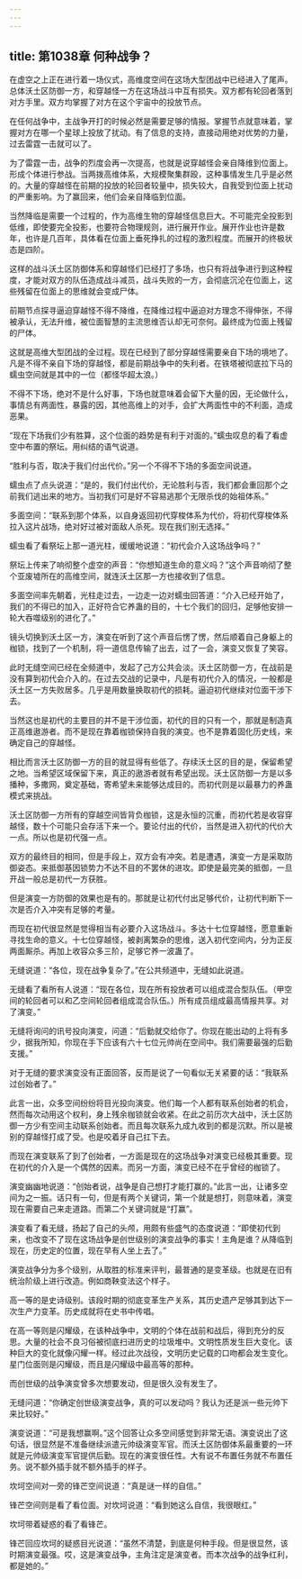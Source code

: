 ```yaml
---
---
---
```

title: 第1038章 何种战争？
---



在虚空之上正在进行着一场仪式，高维度空间在这场大型团战中已经进入了尾声。总体沃土区防御一方，和穿越怪一方在这场战斗中互有损失。双方都有轮回者落到对方手里。双方均掌握了对方在这个宇宙中的投放节点。

在任何战争中，主战争开打的时候必然是需要足够的情报。掌握节点就意味着，掌握对方在哪一个星球上投放了扰动。有了信息的支持，直接动用绝对优势的力量，过去雷霆一击就可以了。

为了雷霆一击，战争的烈度会再一次提高，也就是说穿越怪会亲自降维到位面上。形成个体进行参战。当两拨高维体系，大规模聚集群殴，这种事情发生几乎是必然的。大量的穿越怪在前期的投放的轮回者较量中，损失较大，自我受到位面上扰动的严重影响。为了赢回来，他们会亲自降临到位面。

当然降临是需要一个过程的，作为高维生物的穿越怪信息巨大。不可能完全投影到低维，即使要完全投影，也要符合物理规则，进行展开作业。展开作业也许是数年，也许是几百年，具体看在位面上垂死挣扎的过程的激烈程度。而展开的终极状态是四阶。

这样的战斗沃土区防御体系和穿越怪们已经打了多场，也只有将战争进行到这种程度，才能对双方的队伍造成战斗减员，战斗失败的一方，会彻底沉沦在位面上，这些残留在位面上的思维就会变成尸体。

前期节点探寻逼迫穿越怪不得不降维，在降维过程中逼迫对方理念不得伸张，不得被承认，无法升维，被位面智慧的主流思维否认却无可奈何。最终成为位面上残留的尸体。

这就是高维大型团战的全过程。现在已经到了部分穿越怪需要亲自下场的境地了。凡是不得不亲自下场的穿越怪，都是前期战争中的失利者。在铁塔被彻底拉下马的蠕虫空间就是其中的一位（都怪华超太浪。）

不得不下场，绝对不是什么好事，下场也就意味着会留下大量的因，无论做什么，事情总有两面性，暴露的因，其他高维上的对手，会扩大两面性中的不利面，造成恶果。

“现在下场我们少有胜算，这个位面的趋势是有利于对面的。”蠕虫叹息的看了看虚空中布置的祭坛。用纠结的语气说道。

“胜利与否，取决于我们付出代价。”另一个不得不下场的多面空间说道。

蠕虫点了点头说道：“是的，我们付出代价，无论胜利与否，我们都会重回那个之前我们逃出来的地方。当初我们可是好不容易逃那个无限杀伐的始祖体系。”

多面空间：“联系到那个体系，以自身返回初代穿梭体系为代价，将初代穿梭体系拉入这片战场，绝对好过被对面敌人杀死。现在我们别无选择。”

蠕虫看了看祭坛上那一道光柱，缓缓地说道：“初代会介入这场战争吗？”

祭坛上传来了响彻整个虚空的声音：“你想知道生命的意义吗？”这个声音响彻了整个亚废墟所在的高维空间，就连沃土区那一方也接收到了信息。

多面空间率先朝着，光柱走过去，一边走一边对蠕虫回答道：“介入已经开始了，我们的不得已的加入，正好符合它养蛊的目的，十七个我们的回归，足够他安排一轮大吞噬级别的进化了。”

镜头切换到沃土区一方，演变在听到了这个声音后愣了愣，然后顺着自己身躯上的枷锁，找到了一个机制，将一道信息传输了出去，过了一会，演变又恢复了笑容。

此时无缝空间已经在全频道中，发起了己方公共会淡。沃土区防御一方，在战前是没有算到初代会介入的。在过去交战的记录中，凡是有初代介入的情况，一般都是沃土区一方失败居多。几乎是用数量换取初代的损耗。逼迫初代继续对位面干涉下去。

当然这也是初代的主要目的并不是干涉位面，初代的目的只有一个，那就是制造真正高维遨游者。而不是现在靠着枷锁保持自我的演变。也不是靠着固化历史线，来确定自己的穿越怪。

相比而言沃土区防御一方的目的就显得有些低了。存续沃土区的目的是，保留希望之地。当希望区域保留下来，真正的遨游者就有希望出现。沃土区防御一方是以多播种，多撒网，奠定基础，寄希望未来能够达成目的。而初代则是以最暴力的养蛊模式来挑战。

沃土区防御一方所有的穿越空间皆背负枷锁，这是永恒的沉重，而初代若是收容穿越怪，数十个可能只会存活下来一个。要论付出的代价，当然是进入初代的代价大一点。所以也是初代强一点。

双方的最终目的相同，但是手段上，双方会有冲突。若是遭遇，演变一方是采取防御姿态。来抵御基因锁势力不达不目的不罢休的进攻。即使是最完美的抵御，一旦开战一般总是初代一方获胜。

但是演变一方防御的效果也是有的。那就是让初代付出足够代价，让初代判断下一次是否介入冲突有足够的考量。

而现在初代很显然是觉得相当有必要介入这场战斗。多达十七位穿越怪，愿意重新寻找生命的意义。十七位穿越怪，被剥离繁杂的思维，送入初代空间内，分为正反两面厮杀。再加上收容众多三阶，足够它养一波蛊了。

无缝说道：“各位，现在战争复杂了。”在公共频道中，无缝如此说道。

无缝看了看所有人说道：“现在各位，现在所有投放者可以组成混合型队伍。（甲空间的轮回者可以和乙空间轮回者组成混合队伍。）所有成员组成最高情报共享。对了演变。”

无缝将询问的讯号投向演变，问道：“后勤就交给你了。你现在能出动的上将有多少，据我所知，你现在手下应该有六十七位元帅尚在空间中。我们需要最强的后勤支援。”

对于无缝的要求演变没有正面回答，反而是说了一句看似无关紧要的话：“我联系过创始者了。”

此言一出，众多空间纷纷将目光投向演变。他们每一个人都有联系创始者的机会，然而每次动用这个权利，身上残余枷锁就会收紧。在此之前历次大战中，沃土区防御一方少有空间主动联系创始者。而且每次联系九成九收到的都是沉默。所以是被别的穿越怪打成了受。也是咬着牙自己扛下去。

而现在演变联系了到了创始者，一方面是现在的这场战争对演变已经极其重要。现在初代的介入是一个偶然的因素。而另一方面，演变已经不在乎曾经的枷锁了。

演变幽幽地说道：“创始者说，战争是自己想打才能打赢的。”此言一出，让诸多空间为之一振。话只有一句，但是有两个关键词，第一个就是想打，则意味着，演变现在需要自己来走道路。而第二个关键词就是“打赢”。

演变看了看无缝，扬起了自己的头颅，用颇有些盛气的态度说道：“即使初代到来，也改变不了现在这场战争是创世级别的演变战争的事实！主角是谁？从降临到现在，历史定的位置，现在早有人坐上去了。”

演变战争分为多个级别，从取胜的标准来评判，最普通的是变革级。也就是在旧有统治阶级上进行改造。例如商鞅变法这个样子。

高一等的是史诗级别。该段时期的彻底变革生产关系，其历史遗产足够其到达下一次生产力变革。历史成就将在史书中传唱。

在高一等则是闪耀级，在该种战争中，文明的个体在战前和战后，得到充分的反思。大量的社会不良习俗被彻底扫进历史的垃圾堆中。文明性质发生巨大变化。该种巨大的变化就像闪耀一样。经过此次战役，文明历史记载的口吻都会发生变化。星门位面则是闪耀级，而且是闪耀级中最高等的那种。

而创世级的战争演变曾多次想要发动，但是很久没有发生了。

无缝问道：“你确定创世级演变战争，真的可以发动吗？我认为还是派一些元帅下来比较好。”

演变说道：“可是我想赢啊。”这个回答让众多空间感觉到非常无语。演变说出了这句话，很显然是不准备继续派遣元帅级演变军官。而沃土区防御体系最重要的一环就是元帅级演变军官提供后勤。现在的演变很任性。大有说不布置任务就不布置任务。说不额外插手就不额外插手的样子。

坎坷空间对一旁的锋芒空间说道：“真是谜一样的自信。”

锋芒空间则是看了看位面。对坎坷说道：“看到她这么自信，我很眼红。”

坎坷带着疑惑的看了看锋芒。

锋芒回应坎坷的疑惑目光说道：“虽然不清楚，到底是何种手段。但是很显然，该时期演变最强。哎，这是演变战争，主角注定是演变者。而本次战争的战争红利，都是她的。”